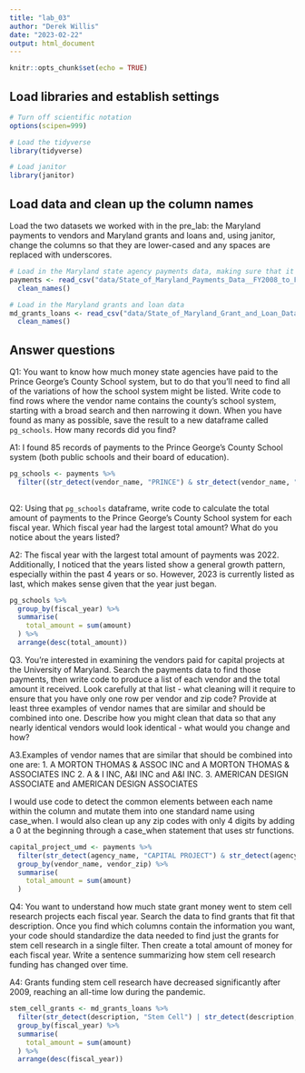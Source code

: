 ```yaml
---
title: "lab_03"
author: "Derek Willis"
date: "2023-02-22"
output: html_document
---
```


```r
knitr::opts_chunk$set(echo = TRUE)
```

## Load libraries and establish settings

```r
# Turn off scientific notation
options(scipen=999)

# Load the tidyverse
library(tidyverse)

# Load janitor
library(janitor)
```

## Load data and clean up the column names

Load the two datasets we worked with in the pre_lab: the Maryland payments to vendors and Maryland grants and loans and, using janitor, change the columns so that they are lower-cased and any spaces are replaced with underscores.

```r
# Load in the Maryland state agency payments data, making sure that it correctly sets the datatypes using all of the rows
payments <- read_csv("data/State_of_Maryland_Payments_Data__FY2008_to_FY2023.csv", guess_max=322138) %>% 
  clean_names()

# Load in the Maryland grants and loan data
md_grants_loans <- read_csv("data/State_of_Maryland_Grant_and_Loan_Data__FY2009_to_FY2022.csv", guess_max=17765) %>% 
  clean_names()
```

## Answer questions

Q1: You want to know how much money state agencies have paid to the Prince George's County School system, but to do that you'll need to find all of the variations of how the school system might be listed. Write code to find rows where the vendor name contains the county's school system, starting with a broad search and then narrowing it down. When you have found as many as possible, save the result to a new dataframe called `pg_schools`. How many records did you find?

A1: I found 85 records of payments to the Prince George's County School system (both public schools and their board of education).

```r
pg_schools <- payments %>% 
  filter((str_detect(vendor_name, "PRINCE") & str_detect(vendor_name, "SCHOOL")) | (str_detect(vendor_name, "PRINCE") & str_detect(vendor_name, "EDUCATION")) | (str_detect(vendor_name, "PG") & str_detect(vendor_name, "SCHOOL")))
  
```

Q2: Using that `pg_schools` dataframe, write code to calculate the total amount of payments to the Prince George's County School system for each fiscal year. Which fiscal year had the largest total amount? What do you notice about the years listed?

A2: The fiscal year with the largest total amount of payments was 2022. Additionally, I noticed that the years listed show a general growth pattern, especially within the past 4 years or so. However, 2023 is currently listed as last, which makes sense given that the year just began.

```r
pg_schools %>% 
  group_by(fiscal_year) %>% 
  summarise(
    total_amount = sum(amount)
  ) %>% 
  arrange(desc(total_amount))
```
Q3. You're interested in examining the vendors paid for capital projects at the University of Maryland. Search the payments data to find those payments, then write code to produce a list of each vendor and the total amount it received. Look carefully at that list - what cleaning will it require to ensure that you have only one row per vendor and zip code? Provide at least three examples of vendor names that are similar and should be combined into one. Describe how you might clean that data so that any nearly identical vendors would look identical - what would you change and how?

A3.Examples of vendor names that are similar that should be combined into one are:
1. A MORTON THOMAS & ASSOC INC and A MORTON THOMAS & ASSOCIATES INC
2. A & I INC, A&I  INC and A&I INC.
3. AMERICAN DESIGN ASSOCIATE and AMERICAN DESIGN ASSOCIATES

I would use code to detect the common elements between each name within the column and mutate them into one standard name using case_when. I would also clean up any zip codes with only 4 digits by adding a 0 at the beginning through a case_when statement that uses str functions. 

```r
capital_project_umd <- payments %>% 
  filter(str_detect(agency_name, "CAPITAL PROJECT") & str_detect(agency_name, "MARYLAND")) %>% 
  group_by(vendor_name, vendor_zip) %>% 
  summarise(
    total_amount = sum(amount)
  )

```

Q4: You want to understand how much state grant money went to stem cell research projects each fiscal year. Search the data to find grants that fit that description. Once you find which columns contain the information you want, your code should standardize the data needed to find just the grants for stem cell research in a single filter. Then create a total amount of money for each fiscal year. Write a sentence summarizing how stem cell research funding has changed over time.

A4: Grants funding stem cell research have decreased significantly after 2009, reaching an all-time low during the pandemic.

```r
stem_cell_grants <- md_grants_loans %>% 
  filter(str_detect(description, "Stem Cell") | str_detect(description, "STEM CELL")) %>% 
  group_by(fiscal_year) %>% 
  summarise(
    total_amount = sum(amount)
  ) %>% 
  arrange(desc(fiscal_year))
```
